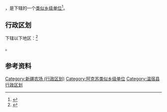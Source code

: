 {{中国乡级行政区|65/29/22/401/000}}

'''{{PAGENAMEBASE}}'''，是{{PRC admin/fullname|65/29/22/401/000|3}}下辖的一个[[类似乡级单位|类似乡级单位]]<ref>{{PRC admin/ref sgc|{{PRC admin/parent|65/29/22/401/000}}}}</ref>。

== 行政区划 ==

{{PAGENAMEBASE}}下辖以下地区：<ref>{{PRC admin/ref sgc|65/29/22/401/000}}</ref>

{{PRC admin/children|65/29/22/401/000}}。

== 参考资料 ==

{{reflist}}

{{温宿县行政区划}}
{{新疆行政区划小作品}}

[[Category:新疆农场_(行政区划)|Category:新疆农场 (行政区划)]]
[[Category:阿克苏类似乡级单位|Category:阿克苏类似乡级单位]]
[[Category:温宿县行政区划|Category:温宿县行政区划]]